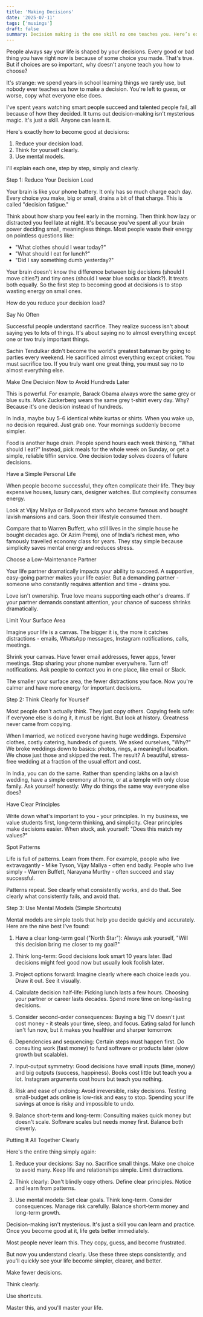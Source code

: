 ```yaml
---
title: 'Making Decisions'
date: '2025-07-11'
tags: ['musings']
draft: false
summary: Decision making is the one skill no one teaches you. Here’s exactly how to master it, step-by-step, clearly and simply explained.
---
```


People always say your life is shaped by your decisions. Every good or bad thing you have right now is because of some choice you made. That's true. But if choices are so important, why doesn't anyone teach you how to choose?

It's strange: we spend years in school learning things we rarely use, but nobody ever teaches us how to make a decision. You're left to guess, or worse, copy what everyone else does.

I've spent years watching smart people succeed and talented people fail, all because of how they decided. It turns out decision-making isn't mysterious magic. It's just a skill. Anyone can learn it.

Here's exactly how to become good at decisions:

1. Reduce your decision load.
2. Think for yourself clearly.
3. Use mental models.

I'll explain each one, step by step, simply and clearly.

Step 1: Reduce Your Decision Load

Your brain is like your phone battery. It only has so much charge each day. Every choice you make, big or small, drains a bit of that charge. This is called "decision fatigue."

Think about how sharp you feel early in the morning. Then think how lazy or distracted you feel late at night. It's because you've spent all your brain power deciding small, meaningless things. Most people waste their energy on pointless questions like:

* "What clothes should I wear today?"
* "What should I eat for lunch?"
* "Did I say something dumb yesterday?"

Your brain doesn't know the difference between big decisions (should I move cities?) and tiny ones (should I wear blue socks or black?). It treats both equally. So the first step to becoming good at decisions is to stop wasting energy on small ones.

How do you reduce your decision load?

Say No Often

Successful people understand sacrifice. They realize success isn't about saying yes to lots of things. It's about saying no to almost everything except one or two truly important things.

Sachin Tendulkar didn't become the world's greatest batsman by going to parties every weekend. He sacrificed almost everything except cricket. You must sacrifice too. If you truly want one great thing, you must say no to almost everything else.

Make One Decision Now to Avoid Hundreds Later

This is powerful. For example, Barack Obama always wore the same grey or blue suits. Mark Zuckerberg wears the same grey t-shirt every day. Why? Because it's one decision instead of hundreds.

In India, maybe buy 5-6 identical white kurtas or shirts. When you wake up, no decision required. Just grab one. Your mornings suddenly become simpler.

Food is another huge drain. People spend hours each week thinking, "What should I eat?" Instead, pick meals for the whole week on Sunday, or get a simple, reliable tiffin service. One decision today solves dozens of future decisions.

Have a Simple Personal Life

When people become successful, they often complicate their life. They buy expensive houses, luxury cars, designer watches. But complexity consumes energy.

Look at Vijay Mallya or Bollywood stars who became famous and bought lavish mansions and cars. Soon their lifestyle consumed them.

Compare that to Warren Buffett, who still lives in the simple house he bought decades ago. Or Azim Premji, one of India's richest men, who famously travelled economy class for years. They stay simple because simplicity saves mental energy and reduces stress.

Choose a Low-Maintenance Partner

Your life partner dramatically impacts your ability to succeed. A supportive, easy-going partner makes your life easier. But a demanding partner - someone who constantly requires attention and time - drains you.

Love isn't ownership. True love means supporting each other's dreams. If your partner demands constant attention, your chance of success shrinks dramatically.

Limit Your Surface Area

Imagine your life is a canvas. The bigger it is, the more it catches distractions - emails, WhatsApp messages, Instagram notifications, calls, meetings.

Shrink your canvas. Have fewer email addresses, fewer apps, fewer meetings. Stop sharing your phone number everywhere. Turn off notifications. Ask people to contact you in one place, like email or Slack.

The smaller your surface area, the fewer distractions you face. Now you're calmer and have more energy for important decisions.

Step 2: Think Clearly for Yourself

Most people don't actually think. They just copy others. Copying feels safe: if everyone else is doing it, it must be right. But look at history. Greatness never came from copying.

When I married, we noticed everyone having huge weddings. Expensive clothes, costly catering, hundreds of guests. We asked ourselves, "Why?" We broke weddings down to basics: photos, rings, a meaningful location. We chose just those and skipped the rest. The result? A beautiful, stress-free wedding at a fraction of the usual effort and cost.

In India, you can do the same. Rather than spending lakhs on a lavish wedding, have a simple ceremony at home, or at a temple with only close family. Ask yourself honestly: Why do things the same way everyone else does?

Have Clear Principles

Write down what's important to you - your principles. In my business, we value students first, long-term thinking, and simplicity. Clear principles make decisions easier. When stuck, ask yourself: "Does this match my values?"

Spot Patterns

Life is full of patterns. Learn from them. For example, people who live extravagantly - Mike Tyson, Vijay Mallya - often end badly. People who live simply - Warren Buffett, Narayana Murthy - often succeed and stay successful.

Patterns repeat. See clearly what consistently works, and do that. See clearly what consistently fails, and avoid that.

Step 3: Use Mental Models (Simple Shortcuts)

Mental models are simple tools that help you decide quickly and accurately. Here are the nine best I've found:

1. Have a clear long-term goal ("North Star"): Always ask yourself, "Will this decision bring me closer to my goal?"

2. Think long-term: Good decisions look smart 10 years later. Bad decisions might feel good now but usually look foolish later.

3. Project options forward: Imagine clearly where each choice leads you. Draw it out. See it visually.

4. Calculate decision half-life: Picking lunch lasts a few hours. Choosing your partner or career lasts decades. Spend more time on long-lasting decisions.

5. Consider second-order consequences: Buying a big TV doesn't just cost money - it steals your time, sleep, and focus. Eating salad for lunch isn't fun now, but it makes you healthier and sharper tomorrow.

6. Dependencies and sequencing: Certain steps must happen first. Do consulting work (fast money) to fund software or products later (slow growth but scalable).

7. Input-output symmetry: Good decisions have small inputs (time, money) and big outputs (success, happiness). Books cost little but teach you a lot. Instagram arguments cost hours but teach you nothing.

8. Risk and ease of undoing: Avoid irreversible, risky decisions. Testing small-budget ads online is low-risk and easy to stop. Spending your life savings at once is risky and impossible to undo.

9. Balance short-term and long-term: Consulting makes quick money but doesn't scale. Software scales but needs money first. Balance both cleverly.

Putting It All Together Clearly

Here's the entire thing simply again:

1. Reduce your decisions: Say no. Sacrifice small things. Make one choice to avoid many. Keep life and relationships simple. Limit distractions.

2. Think clearly: Don't blindly copy others. Define clear principles. Notice and learn from patterns.

3. Use mental models: Set clear goals. Think long-term. Consider consequences. Manage risk carefully. Balance short-term money and long-term growth.

Decision-making isn't mysterious. It's just a skill you can learn and practice. Once you become good at it, life gets better immediately.

Most people never learn this. They copy, guess, and become frustrated.

But now you understand clearly. Use these three steps consistently, and you'll quickly see your life become simpler, clearer, and better.

Make fewer decisions.

Think clearly.

Use shortcuts.

Master this, and you'll master your life.
